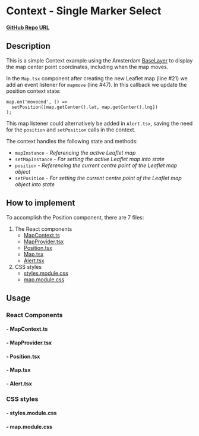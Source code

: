 
<Meta of={SingleMarkerSelectStories} />

# Context - Single Marker Select

**[GitHub Repo URL](https://github.com/Amsterdam/ee-react-map-demos/tree/main/src/pages/ContextExamples/Position)**

## Description

This is a simple Context example using the Amsterdam [BaseLayer](../?path=/docs/react-baselayer--docs) to display the map center point coordinates, including when the map moves.

In the `Map.tsx` component after creating the new Leaflet map (line #21) we add an event listener for `mapmove` (line #47). In this callback we update the position context state:

```tsx
map.on('moveend', () =>
  setPosition([map.getCenter().lat, map.getCenter().lng])
);
```

This map listener could alternatively be added in `Alert.tsx`, saving the need for the `position` and `setPosition` calls in the context.

The context handles the following state and methods:

- `mapInstance` - *Referencing the active Leaflet map*
- `setMapInstance` - *For setting the active Leaflet map into state*
- `position` - *Referencing the current centre point of the Leaflet map object*
- `setPosition` - *For setting the current centre point of the Leaflet map object into state*

## How to implement

To accomplish the Position component, there are 7 files:

1. The React components
    * [MapContext.ts](#--mapcontextts)
    * [MapProvider.tsx](#--mapprovidertsx)
    * [Position.tsx](#--positiontsx)
    * [Map.tsx](#--maptsx)
    * [Alert.tsx](#--alerttsx)
2. CSS styles
    * [styles.module.css](#--stylesmodulecss)
    * [map.module.css](#--mapmodulecss)

## Usage

### React Components

#### - MapContext.ts

<Source code={MapContext} />

#### - MapProvider.tsx

<Source code={MapProvider} />

#### - Position.tsx

<Source code={Position} />

#### - Map.tsx

<Source code={Map} />

#### - Alert.tsx

<Source code={Alert} />

### CSS styles

#### - styles.module.css

<Source code={styles} />

#### - map.module.css

<Source code={mapStyles} />
